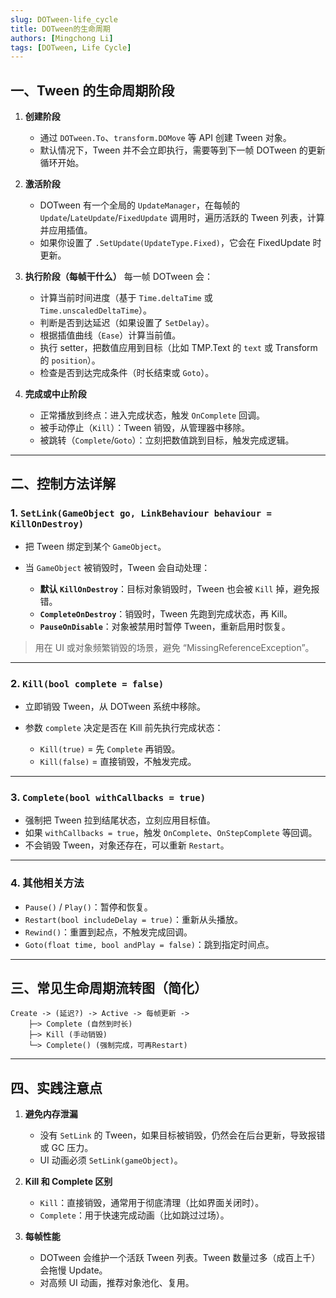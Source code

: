 ```yaml
---
slug: DOTween-life_cycle
title: DOTween的生命周期
authors: [Mingchong Li]
tags: [DOTween, Life Cycle]
---
```



## 一、Tween 的生命周期阶段

1. **创建阶段**

   * 通过 `DOTween.To`、`transform.DOMove` 等 API 创建 Tween 对象。
   * 默认情况下，Tween 并不会立即执行，需要等到下一帧 DOTween 的更新循环开始。

2. **激活阶段**

   * DOTween 有一个全局的 `UpdateManager`，在每帧的 `Update`/`LateUpdate`/`FixedUpdate` 调用时，遍历活跃的 Tween 列表，计算并应用插值。
   * 如果你设置了 `.SetUpdate(UpdateType.Fixed)`，它会在 FixedUpdate 时更新。

3. **执行阶段（每帧干什么）**
   每一帧 DOTween 会：

   * 计算当前时间进度（基于 `Time.deltaTime` 或 `Time.unscaledDeltaTime`）。
   * 判断是否到达延迟（如果设置了 `SetDelay`）。
   * 根据插值曲线（`Ease`）计算当前值。
   * 执行 setter，把数值应用到目标（比如 TMP.Text 的 `text` 或 Transform 的 `position`）。
   * 检查是否到达完成条件（时长结束或 `Goto`）。

4. **完成或中止阶段**

   * 正常播放到终点：进入完成状态，触发 `OnComplete` 回调。
   * 被手动停止（`Kill`）：Tween 销毁，从管理器中移除。
   * 被跳转（`Complete`/`Goto`）：立刻把数值跳到目标，触发完成逻辑。

---

## 二、控制方法详解

### 1. `SetLink(GameObject go, LinkBehaviour behaviour = KillOnDestroy)`

* 把 Tween 绑定到某个 `GameObject`。
* 当 `GameObject` 被销毁时，Tween 会自动处理：

  * **默认 `KillOnDestroy`**：目标对象销毁时，Tween 也会被 `Kill` 掉，避免报错。
  * **`CompleteOnDestroy`**：销毁时，Tween 先跑到完成状态，再 Kill。
  * **`PauseOnDisable`**：对象被禁用时暂停 Tween，重新启用时恢复。

> 用在 UI 或对象频繁销毁的场景，避免 “MissingReferenceException”。

---

### 2. `Kill(bool complete = false)`

* 立即销毁 Tween，从 DOTween 系统中移除。
* 参数 `complete` 决定是否在 Kill 前先执行完成状态：

  * `Kill(true)` = 先 `Complete` 再销毁。
  * `Kill(false)` = 直接销毁，不触发完成。

---

### 3. `Complete(bool withCallbacks = true)`

* 强制把 Tween 拉到结尾状态，立刻应用目标值。
* 如果 `withCallbacks = true`，触发 `OnComplete`、`OnStepComplete` 等回调。
* 不会销毁 Tween，对象还存在，可以重新 `Restart`。

---

### 4. 其他相关方法

* `Pause()` / `Play()`：暂停和恢复。
* `Restart(bool includeDelay = true)`：重新从头播放。
* `Rewind()`：重置到起点，不触发完成回调。
* `Goto(float time, bool andPlay = false)`：跳到指定时间点。

---

## 三、常见生命周期流转图（简化）

```
Create -> (延迟?) -> Active -> 每帧更新 -> 
    ├─> Complete (自然到时长) 
    ├─> Kill (手动销毁)
    └─> Complete() (强制完成，可再Restart)
```

---

## 四、实践注意点

1. **避免内存泄漏**

   * 没有 `SetLink` 的 Tween，如果目标被销毁，仍然会在后台更新，导致报错或 GC 压力。
   * UI 动画必须 `SetLink(gameObject)`。

2. **Kill 和 Complete 区别**

   * `Kill`：直接销毁，通常用于彻底清理（比如界面关闭时）。
   * `Complete`：用于快速完成动画（比如跳过过场）。

3. **每帧性能**

   * DOTween 会维护一个活跃 Tween 列表。Tween 数量过多（成百上千）会拖慢 Update。
   * 对高频 UI 动画，推荐对象池化、复用。
